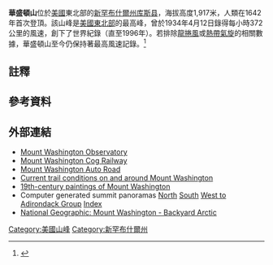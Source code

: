 {{noteTA
|G1=USState
}}

{{Infobox mountain
| name = 華盛頓山
| native_name = Agiocochook <ref name="gnis"/>
| photo = Mt. Washington from Bretton Woods.JPG
| photo_caption =   
| elevation_ft = 6288.3
| elevation_ref = {{NAVD88}}<ref name="ngs">{{cite ngs |id=PF0951 |name=Mount Washington |accessdate=July 8, 2019}}</ref>
| prominence_ft = 6148
| prominence_ref = <ref name="pb">{{cite peakbagger |pid=6960 |name=Mount Washington, New Hampshire |access-date=February 16, 2014}}</ref>
| listing = 
| location = {{USA}}[[新罕布什尔州|新罕布什尔州]][[库斯县_(新罕布什尔州)|库斯县]]
| range = 
| map = USA
| map_caption = 華盛頓山在美國的位置
| map_size = 200
| label_position = none
| coordinates   = {{coord|44|16|13.8|N|71|18|11.7|W|region:US-NH_type:mountain_scale:100000|format=dms|display=inline,title}}
| coordinates_ref = <ref name="ngs" />
| topo = [[美國地質調查局|USGS]] Mount Washington<ref name="gnis">{{cite gnis|871352|Mount Washington |access-date=July 7, 2020}}</ref>
| type =
| age =
| first_ascent = 1642（首次紀錄）
| easiest_route = 
}}

'''華盛頓山'''位於[[美國|美國]]東北部的[[新罕布什爾州|新罕布什爾州]][[库斯县_(新罕布什尔州)|库斯县]]，海拔高度1,917米，人類在1642年首次登頂。該山峰是[[美國東北部|美國東北部]]的最高峰，曾於1934年4月12日錄得每小時372公里的風速，創下了世界紀錄（直至1996年）。若排除[[龍捲風|龍捲風]]或[[熱帶氣旋|熱帶氣旋]]的相關數據，華盛頓山至今仍保持著最高風速記錄。<ref>{{cite web |title=World Record Wind |publisher=Mount Washington Observatory |url=https://www.mountwashington.org/about-us/history/world-record-wind.aspx |access-date=March 7, 2016 |archive-date=2021-05-01 |archive-url=https://web.archive.org/web/20210501073258/https://www.mountwashington.org/about-us/history/world-record-wind.aspx |dead-url=no }}</ref>{{efn|當前全世界的最高風速記錄是在1996年10月4日於澳洲的[[巴罗岛_(西澳大利亚州)|巴罗岛]]測得，風速每小時409公里。不過亦存在著未經認證的風速紀錄：每小時511公里。<ref>{{cite web |title=World: Maximum Surface Wind Gust (3-Second) |publisher=World Weather / Climate Extremes Archive, [[亞利桑那州立大學|Arizona State University]] |url=http://wmo.asu.edu/world-maximum-surface-wind-gust |dead-url=yes |archive-url=https://web.archive.org/web/20160303175240/http://wmo.asu.edu/world-maximum-surface-wind-gust |archive-date=2016-03-03}}</ref>}}

==註釋==
{{notelist}}

==參考資料==
{{reflist}}

==外部連結==
* [http://www.mountwashington.org/ Mount Washington Observatory] {{Wayback|url=http://www.mountwashington.org/ |date=20100118122712 }}
* [http://www.thecog.com/ Mount Washington Cog Railway] {{Wayback|url=http://www.thecog.com/ |date=20210509180742 }}
* [http://www.mtwashingtonautoroad.com Mount Washington Auto Road] {{Wayback|url=http://www.mtwashingtonautoroad.com/ |date=20121025191347 }}
* [http://www.trailsnh.com/New-Hampshire-Presidential-Range.php Current trail conditions on and around Mount Washington] {{Wayback|url=http://www.trailsnh.com/New-Hampshire-Presidential-Range.php |date=20130108012052 }}
* [https://web.archive.org/web/20051125054828/http://whitemountainart.com/SubjectGalleries/washington.htm 19th-century paintings of Mount Washington]
* Computer generated summit panoramas [http://www.viewfinderpanoramas.org/panoramas/AME/Washington-N.gif North] {{Wayback|url=http://www.viewfinderpanoramas.org/panoramas/AME/Washington-N.gif |date=20060526205524 }}  [http://www.viewfinderpanoramas.org/panoramas/AME/Washington-S.gif South] {{Wayback|url=http://www.viewfinderpanoramas.org/panoramas/AME/Washington-S.gif |date=20060526205516 }} [http://www.viewfinderpanoramas.org/panoramas/AME/Washington-W.gif West to Adirondack Group] {{Wayback|url=http://www.viewfinderpanoramas.org/panoramas/AME/Washington-W.gif |date=20060526205534 }} [http://www.viewfinderpanoramas.org/panoramas.html Index] {{Wayback|url=http://www.viewfinderpanoramas.org/panoramas.html |date=20200401220818 }}
* [http://ngm.nationalgeographic.com/2009/02/mt-washington/shea-text National Geographic: Mount Washington - Backyard Arctic] {{Wayback|url=http://ngm.nationalgeographic.com/2009/02/mt-washington/shea-text |date=20170602001622 }}

{{Authority control}}
{{US-geo-stub}}
[[Category:美國山峰|Category:美國山峰]]
[[Category:新罕布什爾州|Category:新罕布什爾州]]